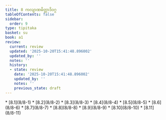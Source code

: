 ```yaml
---
title: 8 ကလျာဏမိတ္တာဒိဝဂ္ဂ
tableOfContents: false
sidebar:
  order: 9
type: tipitaka
basket: su
book: a1
review:
  current: review
  updated: '2025-10-20T15:41:48.896002'
  updated_by: ''
  notes: ''
  history:
  - state: review
    date: '2025-10-20T15:41:48.896002'
    updated_by: ''
    notes: ''
    previous_state: draft
---
```



<DynamicBreadcrumb />


<ReviewStatus review={frontmatter.review} showDetails={true} />

<HypothesisAnnotation frontmatter={frontmatter} />



<TableOfContents book="a1" section="8">
* [8.1](8/8-1)
* [8.2](8/8-2)
* [8.3](8/8-3)
* [8.4](8/8-4)
* [8.5](8/8-5)
* [8.6](8/8-6)
* [8.7](8/8-7)
* [8.8](8/8-8)
* [8.9](8/8-9)
* [8.10](8/8-10)
* [8.11](8/8-11)
</TableOfContents>